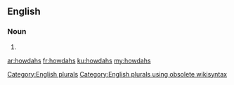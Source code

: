 ==English==

===Noun===
{{head|en}}

# {{plural of|howdah}}

[[Category:English plurals]][[Category:English plurals using obsolete wikisyntax]]

[[ar:howdahs]]
[[fr:howdahs]]
[[ku:howdahs]]
[[my:howdahs]]
